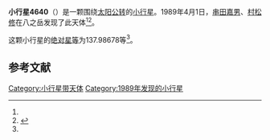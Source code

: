 {{Infobox planet
| bgcolour = #FFFFC0
| name = 4640 Hara
| symbol = 
| image = 
| caption = 
| discovery = yes
| discovery_ref = 
| discoverer = [[串田嘉男|串田嘉男]]、[[村松修|村松修]]
| discovery_site = [[八之岳|八之岳]] 
| discovered = 1989年4月1日
| designations = yes
| mp_name = 
| named_after = 
| alt_names = 1989 GA/ 1938 DB / 1982 DC3 / 1982 DM6 / 1987 UV2
| mp_category = [[主带小行星|主带小行星]]
| orbit_ref = <ref name="a">[http://ssd.jpl.nasa.gov/sbdb.cgi?sstr=4640 4640 Hara] {{Wayback|url=http://ssd.jpl.nasa.gov/sbdb.cgi?sstr=4640 |date=20210806162726 }}，小行星數據庫瀏覽器（JPL Small-Body Database Browser）－[[美国国家航空航天局|美国国家航空航天局]]喷气推进实验室</ref>
| epoch = 2456400.5 (2013年4月18日更新)
| aphelion = {{convert|2.4938657|AU|km|3|abbr=on|lk=out}}
| perihelion = {{convert|2.0103929|AU|km|3|abbr=on}}
| semimajor = {{convert|2.2521293|AU|km|3|abbr=on}}
| eccentricity = 0.1073368
| period = 1234.492375 [[日|日]]<br />3.38[[儒略年|儒略年]]
| avg_speed = 
| inclination = 4.20892
| asc_node = 347.79056
| mean_anomaly = 
| arg_peri = 137.98678
| satellites = 
| physical_characteristics = yes
| dimensions = 
| mass = 
| density = 
| surface_grav = 
| escape_velocity = 
| sidereal_day = 
| axial_tilt = 
| pole_ecliptic_lat = 
| pole_ecliptic_lon = 
| albedo = 
| temperatures= 
| temp_name1 = 
| mean_temp_1 = 
| max_temp_1 = 
| temp_name2 = 
| max_temp_2 = 
| spectral_type = 
| abs_magnitude = 137.98678
}}

'''小行星4640'''（{{lang-en|4640 Hara}}）是一颗围绕[[太阳|太阳]][[公转|公转]]的[[小行星|小行星]]。1989年4月1日，[[串田嘉男|串田嘉男]]、[[村松修|村松修]]在八之岳发现了此天体<ref name="a" /><ref>{{cite news|title=小行星列表|url=http://cfa-www.harvard.edu/iau/lists/NumberedMPs.txt|accessdate=2013-07-08|newspaper=哈佛大学|archive-date=2008-05-17|archive-url=https://web.archive.org/web/20080517010638/http://cfa-www.harvard.edu/iau/lists/NumberedMPs.txt|dead-url=no}}</ref>。

这颗小行星的[[绝对星等|绝对星等]]为137.98678等<ref name="a" />。

==参考文献==
{{reflist}}
{{Minor Planet Number|[[小行星4639|小行星4639]]|[[小行星4641|小行星4641]]}}

{{小天体}}

[[Category:小行星带天体|Category:小行星带天体]]
[[Category:1989年发现的小行星|Category:1989年发现的小行星]]

{{asteroid-stub}}